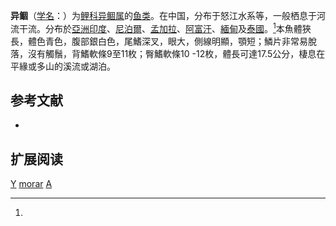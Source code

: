{{Speciesbox 
| taxon = Aspidoparia morar
| status = LC
| status_system = IUCN3.1
| image = Aspidoparia morar Achilles 146.jpg
| authority = Hamilton, 1822<ref name='id5752'>{{cite web| url =http://www.bioinfo.cn/db05/BjdwSpecies.php?action=view&id=5752| title =异鲴| work =中国动物物种编目数据库| publisher =中国科学院微生物研究所| author =中国科学院动物研究所| accessdate =2009-04-11| deadurl =yes| archiveurl =https://web.archive.org/web/20160305050917/http://www.bioinfo.cn/db05/BjdwSpecies.php?action=view&id=5752| archivedate =2016-03-05}}</ref>
| synonyms = *''Aspidoparia sardina''<br /><small>Hamilton, 1822</small>
*''Aspidoporia morar''<br /><small>Hamilton, 1822</small>
*''Aspidoporia morar''<br /><small>Hamilton, 1822</small>
*''Cyprinus morar''<br /><small>Hamilton, 1822</small>
*''Leuciscus morar''<br /><small>Hamilton, 1822</small>
*''Morara morar''<br /><small>Hamilton, 1822</small>
}}

'''异鲴'''（[[学名|学名]]：{{lang|la|''Aspidoparia morar''}}）为[[鲤科|鲤科]][[异鲴属|异鲴属]]的[[鱼类|鱼类]]。在中国，分布于怒江水系等，一般栖息于河流干流。分布於[[亞洲|亞洲]][[印度|印度]]、[[尼泊爾|尼泊爾]]、[[孟加拉|孟加拉]]、[[阿富汗|阿富汗]]、[[緬甸|緬甸]]及[[泰國|泰國]]。<ref name='id5752'/>本魚體狹長，體色青色，腹部銀白色，尾鰭深叉，眼大，側線明顯，顎短；鱗片非常易脫落，沒有觸鬚，背鰭軟條9至11枚；臀鰭軟條10 -12枚，體長可達17.5公分，棲息在平緣或多山的溪流或湖泊。

== 参考文献 ==
{{reflist}}
*{{FishBase_species|genus=Aspidoparia|species=morar|year=2011|month=12}}

== 扩展阅读 ==
{{refbegin}}
{{wikispecies-inline|Aspidoparia morar|异鲴}}
{{refend}}
{{Taxonbar|from=Q3766577}}

[[Category:IUCN红色名录无危物种|Y]]
[[Category:异鲴属|morar]]
[[Category:1822年描述的魚類|A]]
